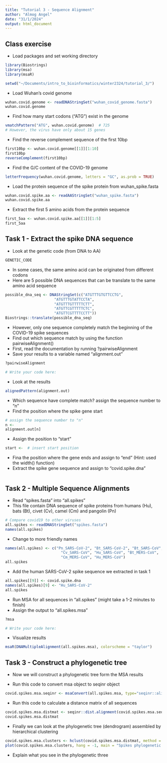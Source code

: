 ```yaml
---
title: "Tutorial 3 - Sequence Alignment"
author: "Almog Angel"
date: "31/1/2024"
output: html_document
---
```


## Class exercise

- Load packages and set working directory
```r
library(Biostrings)
library(msa)
library(msaR)

setwd("~/Documents/intro_to_bioinformatics/winter2324/tutorial_3/")
```

- Load Wuhan's covid genome
```r
wuhan.covid.genome <- readDNAStringSet("wuhan_covid_genome.fasta")
wuhan.covid.genome
```

- Find how many start codons ("ATG") exist in the genome
```r
vmatchPattern("ATG", wuhan.covid.genome)  # 725
# However, the virus have only about 15 genes
```

- Find the reverse complement sequence of the first 10bp
```r
first10bp <- wuhan.covid.genome[[1]][1:10]
first10bp
reverseComplement(first10bp)
```

- Find the G/C content of the COVID-19 genome
```r
letterFrequency(wuhan.covid.genome, letters = "GC", as.prob = TRUE)
```

- Load the protein sequence of the spike protein from wuhan_spike.fasta
```r
wuhan.covid.spike.aa <- readAAStringSet("wuhan_spike.fasta")
wuhan.covid.spike.aa
```

- Extract the first 5 amino acids from the protein sequence
```r
first_5aa <- wuhan.covid.spike.aa[[1]][1:5]
first_5aa
```

## Task 1 - Extract the spike DNA sequence

- Look at the genetic code (from DNA to AA)
```r
GENETIC_CODE
```

- In some cases, the same amino acid can be originated from different codons
- Here are 5 possible DNA sequences that can be translate to the same amino acid sequence
```r
possible_dna_seq <- DNAStringSet(c("ATGTTTGTGTTCCTG",
                      "ATGTTTGTATTCCTA",
                      "ATGTTTGTTTTTCTT",
                      "ATGTTCGTTTTTCTC",
                      "ATGTTCGTTTTCCTT"))
Biostrings::translate(possible_dna_seq)
```

- However, only one sequence completely match the beginning of the COVID-19 spike sequences
- Find out which sequence match by using the function pairwiseAlignment()
- First, read the documentation by running ?pairwiseAlignment
- Save your results to a variable named "alignment.out"

```r
?pairwiseAlignment

# Write your code here:

```

- Look at the results
```r
alignedPattern(alignment.out)
```

- Which sequence have complete match? assign the sequence number to "n"
- Find the position where the spike gene start
```r
# assign the sequence number to "n"
n <- 
alignment.out[n] 
```

- Assign the position to "start"
```r
start <-  # insert start position
```

- Fina the position where the gene ends and assign to "end" (Hint: used the width() function)
- Extract the spike gene sequence and assign to "covid.spike.dna"
```r

```


## Task 2 - Multiple Sequence Alignments

- Read "spikes.fasta" into "all.spikes"
- This file contain DNA sequence of spike proteins from humans (Hu), bats (Bt), civet (Cv), camel (Cm) and pangolin (Pn)
```r
# Compare covid19 to other viruses
all.spikes <- readDNAStringSet("spikes.fasta")
names(all.spikes)
```

- Change to more friendly names
```r
names(all.spikes) <- c("Pn_SARS-CoV-2", "Bt_SARS-CoV-2", "Bt_SARS-CoV",
                         "Cv_SARS-CoV", "Hu_SARS-CoV", "Bt_MERS-CoV",
                         "Cm_MERS-CoV", "Hu_MERS-CoV")
all.spikes
```

- Add the human SARS-CoV-2 spike sequence we extracted in task 1
```r
all.spikes[[9]] <- covid.spike.dna
names(all.spikes)[9] <- "Hu_SARS-CoV-2"
all.spikes
```


- Run MSA for all sequences in "all.spikes" (might take a 1-2 minutes to finish)
- Assign the output to "all.spikes.msa"
```r
?msa

# Write your code here:

```

- Visualize results
```r
msaR(DNAMultipleAlignment(all.spikes.msa), colorscheme = "taylor")
```


## Task 3 - Construct a phylogenetic tree

- Now we will construct a phylogenetic tree form the MSA results

- Run this code to convert msa object to seqinr object
```r
covid.spikes.msa.seqinr <- msaConvert(all.spikes.msa, type="seqinr::alignment")
```

- Run this code to calculate a distance matrix of all sequences
```r
covid.spikes.msa.distmat <- seqinr::dist.alignment(covid.spikes.msa.seqinr, matrix = "similarity")
covid.spikes.msa.distmat
```

- Finally we can look at the phylogenetic tree (dendrogram) assembled by hierarchical clustering
```r
covid.spikes.msa.clusters <- hclust(covid.spikes.msa.distmat, method = "average")
plot(covid.spikes.msa.clusters, hang = -1, main = "Spikes phylogenetic three", xlab = "Organism", ylab  = "Distance")
```


- Explain what you see in the phylogenetic three